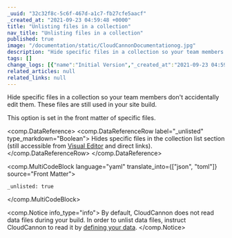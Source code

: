 ```yaml
---
_uuid: "32c32f8c-5c6f-467d-a1c7-fb27cfe5aacf"
_created_at: "2021-09-23 04:59:48 +0000"
title: "Unlisting files in a collection"
nav_title: "Unlisting files in a collection"
published: true
image: "/documentation/static/CloudCannonDocumentationog.jpg"
description: "Hide specific files in a collection so your team members don't accidentally edit them. These files are still used in your site build."
tags: []
change_logs: [{"name":"Initial Version","_created_at":"2021-09-23 04:59:48 +0000"}]
related_articles: null
related_links: null
---
```


Hide specific files in a collection so your team members don't accidentally edit them. These files are still used in your site build.

This option is set in the front matter of specific files.

<comp.DataReference>
  <comp.DataReferenceRow label="_unlisted" type_markdown="Boolean">
    Hides specific files in the collection list section (still accessible from [Visual Editor](/documentation/articles/introducing-the-visual-editor/) and direct links).
  </comp.DataReferenceRow>
</comp.DataReference>

<comp.MultiCodeBlock language="yaml" translate_into={["json", "toml"]} source="Front Matter">
```
_unlisted: true
```
</comp.MultiCodeBlock>

<comp.Notice info_type="info">
  By default, CloudCannon does not read data files during your build. In order to unlist data files, instruct CloudCannon to read it by [defining your data](/documentation/articles/defining-your-data/).
</comp.Notice>
